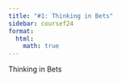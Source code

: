 ```yaml
---
title: "#1: Thinking in Bets"
sidebar: coursef24
format:
  html:
    math: true
---
```

Thinking in Bets